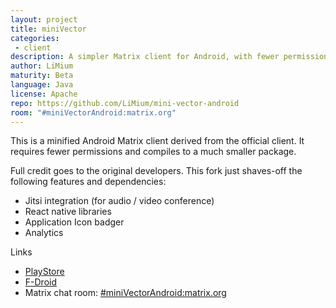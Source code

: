 ```yaml
---
layout: project
title: miniVector
categories: 
 - client
description: A simpler Matrix client for Android, with fewer permissions and dependencies
author: LiMium
maturity: Beta
language: Java
license: Apache
repo: https://github.com/LiMium/mini-vector-android
room: "#miniVectorAndroid:matrix.org"
---
```


This is a minified Android Matrix client derived from the official client. It requires fewer permissions and compiles to a much smaller package.

Full credit goes to the original developers. This fork just shaves-off the following features and dependencies:
   * Jitsi integration (for audio / video conference)
   * React native libraries
   * Application Icon badger
   * Analytics

 
Links
* [PlayStore](https://play.google.com/store/apps/details?id=com.lavadip.miniVector)
* [F-Droid](https://f-droid.org/packages/com.lavadip.miniVector/)
* Matrix chat room: [#miniVectorAndroid:matrix.org](https://matrix.to/#/#miniVectorAndroid:matrix.org)


